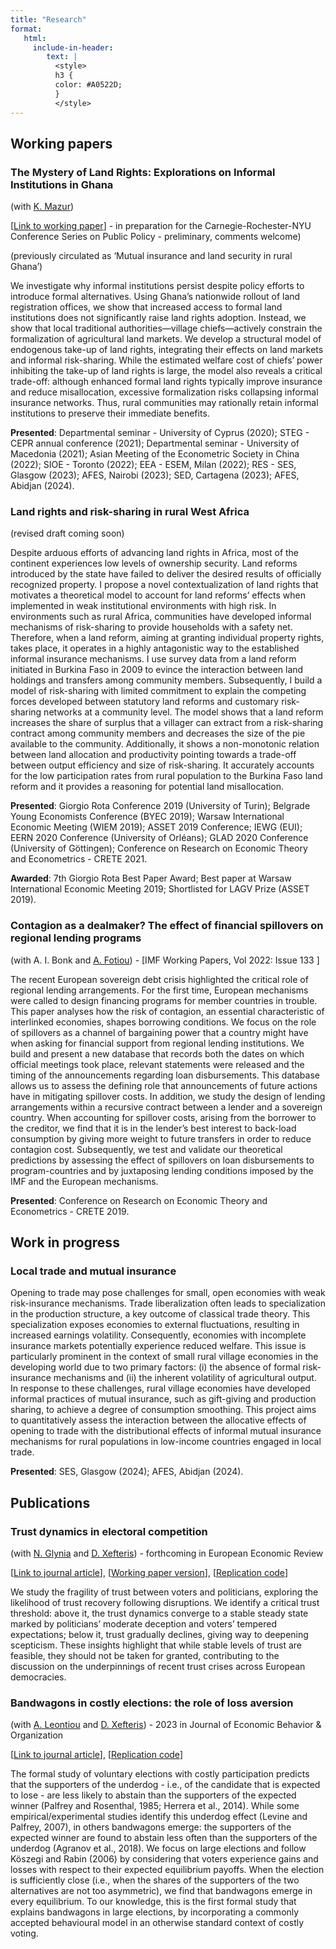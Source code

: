 ```yaml
---
title: "Research"
format: 
   html:
     include-in-header: 
        text: |
          <style>
          h3 {
          color: #A0522D;
          }
          </style>
---
```


## Working papers

### The Mystery of Land Rights: Explorations on Informal Institutions in Ghana

(with [K. Mazur](https://sites.google.com/site/mazurecon/home)) 

[[Link to working paper](https://drive.google.com/file/d/1AKQbuWAvM1hBsS6STqLIpKXYt7fiKtA-/view?usp=sharing)] - in preparation for the Carnegie-Rochester-NYU Conference Series on Public Policy - preliminary, comments welcome)

(previously circulated as 'Mutual insurance and land security in rural Ghana')

We investigate why informal institutions persist despite policy efforts to introduce formal alternatives. Using Ghana's nationwide rollout of land registration offices, we show that increased access to formal land institutions does not significantly raise land rights adoption. Instead, we show that local traditional authorities—village chiefs—actively constrain the formalization of agricultural land markets. We develop a structural model of endogenous take-up of land rights, integrating their effects on land markets and informal risk-sharing. While the estimated welfare cost of chiefs' power inhibiting the take-up of land rights is large, the model also reveals a critical trade-off: although enhanced formal land rights typically improve insurance and reduce misallocation, excessive formalization risks collapsing informal insurance networks. Thus, rural communities may rationally retain informal institutions to preserve their immediate benefits.

**Presented**: Departmental seminar - University of Cyprus (2020); STEG - CEPR annual conference (2021); Departmental seminar - University of Macedonia (2021); Asian Meeting of the Econometric Society in China (2022); SIOE - Toronto (2022); EEA - ESEM, Milan (2022); RES - SES, Glasgow (2023); AFES, Nairobi (2023); SED, Cartagena (2023); AFES, Abidjan (2024).

### Land rights and risk-sharing in rural West Africa

(revised draft coming soon)

Despite arduous efforts of advancing land rights in Africa, most of the continent experiences low levels of ownership security. Land reforms introduced by the state have failed to deliver the desired results of officially recognized property. I propose a novel contextualization of land rights that motivates a theoretical model to account for land reforms’ effects when implemented in weak institutional environments with high risk. In environments such as rural Africa, communities have developed informal mechanisms of risk-sharing to provide households with a safety net. Therefore, when a land reform, aiming at granting individual property rights, takes place, it operates in a highly antagonistic way to the established informal insurance mechanisms. I use survey data from a land reform initiated in Burkina Faso in 2009 to evince the interaction between land holdings and transfers among community members. Subsequently, I build a model of risk-sharing with limited commitment to explain the competing forces developed between statutory land reforms and customary risk-sharing networks at a community level. The model shows that a land reform increases the share of surplus that a villager can extract from a risk-sharing contract among community members and decreases the size of the pie available to the community. Additionally, it shows a non-monotonic relation between land allocation and productivity pointing towards a trade-off between output efficiency and size of risk-sharing. It accurately accounts for the low participation rates from rural population to the Burkina Faso land reform and it provides a reasoning for potential land misallocation.

**Presented**: Giorgio Rota Conference 2019 (University of Turin); Belgrade Young Economists Conference (BYEC 2019); Warsaw International Economic Meeting (WIEM 2019); ASSET 2019 Conference; IEWG (EUI); EERN 2020 Conference (University of Orléans); GLAD 2020 Conference (University of Göttingen); Conference on Research on Economic Theory and Econometrics - CRETE 2021.

**Awarded**: 7th Giorgio Rota Best Paper Award; Best paper at Warsaw International Economic Meeting 2019; Shortlisted for LAGV Prize (ASSET 2019).

### Contagion as a dealmaker? The effect of financial spillovers on regional lending programs

(with A. I. Bonk and [A. Fotiou](https://sites.google.com/site/alexandrafotiou/home)) - \[IMF Working Papers, Vol 2022: Issue 133 \]

The recent European sovereign debt crisis highlighted the critical role of regional lending arrangements. For the first time, European mechanisms were called to design financing programs for member countries in trouble. This paper analyses how the risk of contagion, an essential characteristic of interlinked economies, shapes borrowing conditions. We focus on the role of spillovers as a channel of bargaining power that a country might have when asking for financial support from regional lending institutions. We build and present a new database that records both the dates on which official meetings took place, relevant statements were released and the timing of the announcements regarding loan disbursements. This database allows us to assess the defining role that announcements of future actions have in mitigating spillover costs. In addition, we study the design of lending arrangements within a recursive contract between a lender and a sovereign country. When accounting for spillover costs, arising from the borrower to the creditor, we find that it is in the lender’s best interest to back-load consumption by giving more weight to future transfers in order to reduce contagion cost. Subsequently, we test and validate our theoretical predictions by assessing the effect of spillovers on loan disbursements to program-countries and by juxtaposing lending conditions imposed by the IMF and the European mechanisms.

**Presented**: Conference on Research on Economic Theory and Econometrics - CRETE 2019.

## Work in progress

### Local trade and mutual insurance

Opening to trade may pose challenges for small, open economies with weak risk-insurance mechanisms. Trade liberalization often leads to specialization in the production structure, a key outcome of classical trade theory. This specialization exposes economies to external fluctuations, resulting in increased earnings volatility. Consequently, economies with incomplete insurance markets potentially experience reduced welfare. This issue is particularly prominent in the context of small rural village economies in the developing world due to two primary factors: (i) the absence of formal risk-insurance mechanisms and (ii) the inherent volatility of agricultural output. In response to these challenges, rural village economies have developed informal practices of mutual insurance, such as gift-giving and production sharing, to achieve a degree of consumption smoothing. This project aims to quantitatively assess the interaction between the allocative effects of opening to trade with the distributional effects of informal mutual insurance mechanisms for rural populations in low-income countries engaged in local trade.

**Presented**: SES, Glasgow (2024); AFES, Abidjan (2024).

## Publications

### Trust dynamics in electoral competition

(with [N. Glynia](https://sites.google.com/view/nektaria-glynia/home) and [D. Xefteris](https://sites.google.com/site/dxefteris/)) - forthcoming in European Economic Review

[[Link to journal article](https://www.sciencedirect.com/science/article/pii/S0014292125001758?dgcid=author)], [[Working paper version](https://papers.ssrn.com/sol3/papers.cfm?abstract_id=4794513)], [[Replication code](https://github.com/GManalis/Trust_Dynamics_in_Electoral_Competition.git)]

We study the fragility of trust between voters and politicians, exploring the likelihood of trust recovery following disruptions. We identify a critical trust threshold: above it, the trust dynamics converge to a stable steady state marked by politicians’ moderate deception and voters’ tempered expectations; below it, trust gradually declines, giving way to deepening scepticism. These insights highlight that while stable levels of trust are feasible, they should not be taken for granted, contributing to the discussion on the underpinnings of recent trust crises across European democracies.

### Bandwagons in costly elections: the role of loss aversion

(with [A. Leontiou](https://sites.google.com/view/anastasialeontiou) and [D. Xefteris](https://sites.google.com/site/dxefteris/)) - 2023 in Journal of Economic Behavior & Organization

[[Link to journal article](https://www.sciencedirect.com/science/article/pii/S016726812300077X?via%3Dihub)], [[Replication code](https://github.com/GManalis/Bandwagons_in_Costly_Elections.git)]

The formal study of voluntary elections with costly participation predicts that the supporters of the underdog - i.e., of the candidate that is expected to lose - are less likely to abstain than the supporters of the expected winner (Palfrey and Rosenthal, 1985; Herrera et al., 2014). While some empirical/experimental studies identify this underdog effect (Levine and Palfrey, 2007), in others bandwagons emerge: the supporters of the expected winner are found to abstain less often than the supporters of the underdog (Agranov et al., 2018). We focus on large elections and follow Köszegi and Rabin (2006) by considering that voters experience gains and losses with respect to their expected equilibrium payoffs. When the election is sufficiently close (i.e., when the shares of the supporters of the two alternatives are not too asymmetric), we find that bandwagons emerge in every equilibrium. To our knowledge, this is the first formal study that explains bandwagons in large elections, by incorporating a commonly accepted behavioural model in an otherwise standard context of costly voting.

## 
